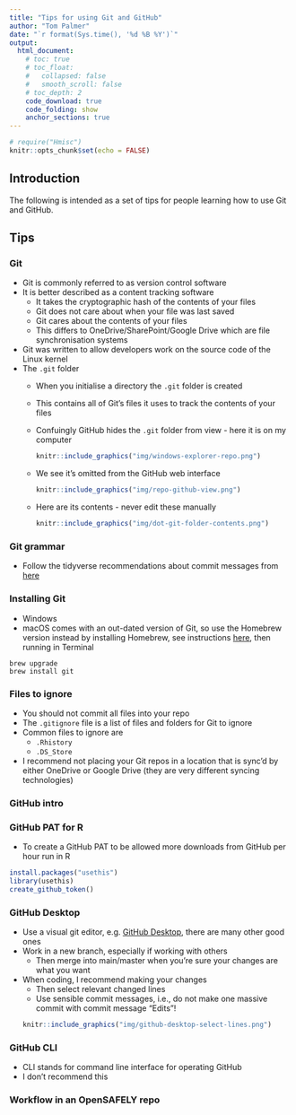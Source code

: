 ```yaml
---
title: "Tips for using Git and GitHub"
author: "Tom Palmer"
date: "`r format(Sys.time(), '%d %B %Y')`"
output:
  html_document:
    # toc: true
    # toc_float:
    #   collapsed: false
    #   smooth_scroll: false
    # toc_depth: 2
    code_download: true
    code_folding: show
    anchor_sections: true
---
```


```r
# require("Hmisc")
knitr::opts_chunk$set(echo = FALSE)
```

<!-- `r Hmisc::hidingTOC(levels = 2)` -->

## Introduction

The following is intended as a set of tips for people learning how to use Git and GitHub.

## Tips {.tabset .tabset-pills .tabset-fade}

### Git

- Git is commonly referred to as version control software
- It is better described as a content tracking software
  - It takes the cryptographic hash of the contents of your files
  - Git does not care about when your file was last saved
  - Git cares about the contents of your files
  - This differs to OneDrive/SharePoint/Google Drive which are file synchronisation systems
- Git was written to allow developers work on the source code of the Linux kernel
- The `.git` folder
  - When you initialise a directory the `.git` folder is created
  - This contains all of Git's files it uses to track the contents of your files
  - Confuingly GitHub hides the `.git` folder from view - here it is on my computer  
    ```r
    knitr::include_graphics("img/windows-explorer-repo.png")
    ```
  - We see it's omitted from the GitHub web interface  
    ```r
    knitr::include_graphics("img/repo-github-view.png")
    ```
  - Here are its contents - never edit these manually  
    ```r
    knitr::include_graphics("img/dot-git-folder-contents.png")
    ```

### Git grammar

- Follow the tidyverse recommendations about commit messages from [here](https://style.tidyverse.org/gitgithub.html)

### Installing Git

- Windows
- macOS comes with an out-dated version of Git, so use the Homebrew version instead by installing Homebrew, see instructions [here](https://brew.sh/), then running in Terminal  
```
brew upgrade
brew install git
```

### Files to ignore

- You should not commit all files into your repo
- The `.gitignore` file is a list of files and folders for Git to ignore
- Common files to ignore are
  - `.Rhistory`
  - `.DS_Store`
- I recommend not placing your Git repos in a location that is sync'd by either OneDrive or Google Drive (they are very different syncing technologies)

### GitHub intro

### GitHub PAT for R

- To create a GitHub PAT to be allowed more downloads from GitHub per hour run in R  
```r
install.packages("usethis")
library(usethis)
create_github_token()
```

### GitHub Desktop

- Use a visual git editor, e.g. [GitHub Desktop](https://desktop.github.com/), there are many other good ones
- Work in a new branch, especially if working with others
  - Then merge into main/master when you're sure your changes are what you want
- When coding, I recommend making your changes 
  - Then select relevant changed lines 
  - Use sensible commit messages, i.e., do not make one massive commit with commit message "Edits"!  
```r
knitr::include_graphics("img/github-desktop-select-lines.png")
```  

### GitHub CLI

- CLI stands for command line interface for operating GitHub
- I don't recommend this

### Workflow in an OpenSAFELY repo



